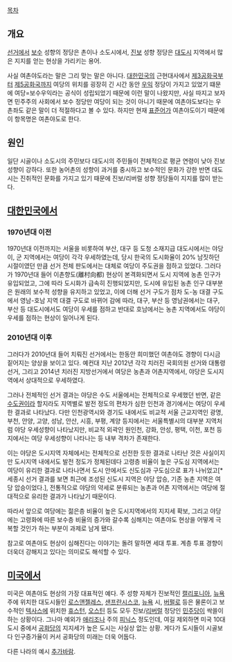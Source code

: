 [[목차]]
== 개요 ==
[[선거]]에서 [[보수]] 성향의 정당은 촌이나 소도시에서, [[진보]] 성향 정당은 [[대도시]] 지역에서 많은 지지를 얻는 현상을 가리키는 용어.

사실 여촌야도라는 말은 그리 맞는 말은 아니다. [[대한민국]]의 근현대사에서 [[제3공화국]]부터 [[제5공화국]]까지 여당의 위치를 굉장히 긴 시간 동안 [[우익]] 정당이 가지고 있었기 떄문에 여당=보수우익라는 공식이 성립되었기 때문에 이런 말이 나왔지만, 사실 따지고 보자면 민주주의 사회에서 보수 정당만 여당이 되는 것이 아니기 때문에 여촌야도보다는 우촌좌도 같은 말이 더 적절하다고 볼 수 있다. 하지만 현재 [[표준어]]가 여촌야도이기 때문에 이 항목명은 여촌야도로 한다.

== 원인 ==
일단 시골이나 소도시의 주민보다 대도시의 주민들이 전체적으로 평균 연령이 낮아 진보 성향이 강하다. 또한 농어촌의 성향이 과거를 중시하고 보수적인 문화가 강한 반면 대도시는 진취적인 문화를 가지고 있기 때문에 진보/리버럴 성향 정당들이 지지를 많이 받는다.

== [[대한민국]]에서 ==
=== 1970년대 이전 ===
1970년대 이전까지는 서울을 비롯하여 부산, 대구 등 도청 소재지급 대도시에서는 야당이, 군 지역에서는 여당이 각각 우세하였는데, 당시 한국의 도시화율이 20% 남짓하던 시절이였던 만큼 선거 전체 판도에서는 대체로 여당이 주도권을 점하고 있었다. 그러다가 1970년대 들어 이촌향도(離村向都) 현상이 본격화되면서 도시 지역에 농촌 인구가 유입되었고, 그에 따라 도시화가 급속히 진행되었지만, 도시에 유입된 농촌 인구 대부분은 원래의 보수적 성향을 유지하고 있었고, 이에 더해 선거 구도가 점차 도-농 대결 구도에서 영남-호남 지역 대결 구도로 바뀌어 감에 따라, 대구, 부산 등 영남권에서는 대구, 부산 등 대도시에서도 여당이 우세를 점하고 반대로 호남에서는 농촌 지역에서도 야당이 우세를 점하는 현상이 일어나게 된다. 

=== 2010년대 이후 ===
그러다가 2010년대 들어 치뤄진 선거에서는 한동안 희미했던 여촌야도 경향이 다시금 짙어지는 양상을 보이고 있다. 예컨대 지난 2012년 각각 치러진 국회의원 선거와 대통령 선거, 그리고 2014년 치러진 지방선거에서 여당은 농촌과 어촌지역에서, 야당은 도시지역에서 상대적으로 우세하였다.

그러나 전체적인 선거 결과는 야당은 수도 서울에서는 전체적으로 우세했던 반면, 같은 [[수도권(대한민국)|수도권]]이라 할지라도 지역별로 발전 정도의 편차가 심한 인천과 경기에서는 여당이 우세한 결과로 나타났다. 다만 인천광역시와 경기도 내에서도 비교적 서울 근교지역인 광명, 부천, 안양, 고양, 성남, 안산, 시흥, 부평, 계양 등지에서는 서울특별시의 대부분 지역처럼 야당 우세성향이 나타났지만, 비교적 외곽인 원인천, 강화, 안성, 평택, 이천, 포천 등지에서는 여당 우세성향이 나타나는 등 내부 격차가 존재한다. 

이는 야당은 도시지역 자체에서는 전체적으로 선전한 듯한 결과로 나타난 것은 사실이지만 도시지역 내에서도 발전 정도가 정체된데다 고령층 비율이 높은 구도심 지역에서는 여당이 유리한 결과로 나타나면서 도시 안에서도 신도심과 구도심으로 표가 나뉘었고[* 세종시 선거 결과를 보면 최근에 조성된 신도시 지역은 야당 압승, 기존 농촌 지역은 여당 압승이었다.], 전통적으로 야당의 약세로 분류되는 농촌과 어촌 지역에서는 여당에 절대적으로 유리한 결과가 나타났기 때문이다.

따라서 앞으로 여당에는 젊은층 비율이 높은 도시지역에서의 지지세 확보, 그리고 야당에는 고령화에 따른 보수층 비율의 증가와 갈수록 심해지는 여촌야도 현상을 어떻게 극복할 것인가 하는 부분이 과제로 남게 됐다.

참고로 여촌야도 현상이 심해진다는 이야기는 돌려 말하면 세대 투표. 계층 투표 경향이 더욱더 강해지고 있다는 의미로도 해석할 수 있다.

== [[미국]]에서 ==
미국은 여촌야도 현상의 가장 대표적인 예다. 주 성향 자체가 진보적인 [[캘리포니아]], [[뉴욕]] 주에 위치한 대도시들인 [[로스앤젤레스]], [[샌프란시스코]], [[뉴욕]] 시, [[버펄로]] 등은 물론이고 보수적인 [[텍사스]]에 위치한 [[휴스턴]], [[오스틴]] 등도 모두 진보/[[리버럴]] 정당인 [[민주당(미국)|민주당]]이 싹쓸이하는 상황이다. 그나마 예외가 [[애리조나]] 주의 [[피닉스(도시)|피닉스]] 정도인데, 여길 제외하면 미국 10대 도시 중에서 [[공화당(미국)|공화당]]의 지지세가 높은 도시는 사실상 없는 상황. 게다가 도시들이 시골보다 인구증가율이 커서 공화당의 미래는 더욱 어둡다.

다른 나라의 예시 [[추가바람]].
